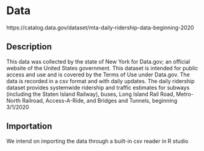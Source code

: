 # Data
https://catalog.data.gov/dataset/mta-daily-ridership-data-beginning-2020

## Description
This data was collected by the state of New York for Data.gov; an official website of the United States government. This dataset is intended for public access and use and is covered by the Terms of Use under Data.gov.
The data is recorded in a csv format and with daily updates. The daily ridership dataset provides systemwide ridership and traffic estimates for subways (including the Staten Island Railway), buses, Long Island Rail Road, Metro-North Railroad, Access-A-Ride, and Bridges and Tunnels, beginning 3/1/2020



## Importation
We intend on importing the data through a built-in csv reader in R studio
